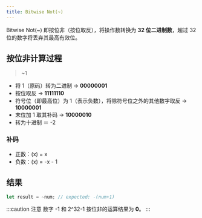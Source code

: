 ```yaml
---
title: Bitwise Not(~)
---
```



Bitwise Not(~) 即按位非（按位取反），将操作数转换为 **32 位二进制数**，超过 32 位的数字将<TextHighlight>丢弃其最高有效位</TextHighlight>。

## 按位非计算过程

> ~1

- 将 1（原码）转为二进制 -> **00000001**
- 按位取反 -> **11111110**
- 符号位（即最高位）为 1（表示负数），将除符号位之外的其他数字取反 -> **10000001**
- 末位加 1 取其补码 -> **10000010**
- 转为十进制 ＝ -2

### 补码

- 正数：(x) = x
- 负数：(x) = -x - 1

## 结果

```javascript
let result = ~num; // expected: -(num+1)
```

:::caution 注意
数字 -1 和 2^32-1 按位非的运算结果为 **0**。
:::
